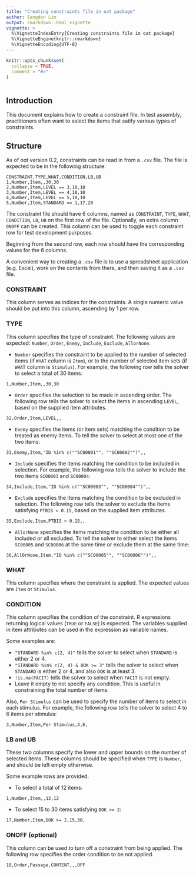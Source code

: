 ```yaml
---
title: "Creating constraints file in oat package"
author: Sangdon Lim
output: rmarkdown::html_vignette
vignette: >
  %\VignetteIndexEntry{Creating constraints file in oat package}
  %\VignetteEngine{knitr::rmarkdown}
  %\VignetteEncoding{UTF-8}
---
```


```r
knitr::opts_chunk$set(
  collapse = TRUE,
  comment = "#>"
)
```

```r
```

## Introduction

This document explains how to create a constraint file. In test assembly, practitioners often want to select the items that satify various types of constraints.

## Structure

As of *oat* version 0.2, constraints can be read in from a `.csv` file. The file is expected to be in the following structure:

```{}
CONSTRAINT,TYPE,WHAT,CONDITION,LB,UB
1,Number,Item,,30,30
2,Number,Item,LEVEL == 3,10,10
3,Number,Item,LEVEL == 4,10,10
4,Number,Item,LEVEL == 5,10,10
5,Number,Item,STANDARD == 1,17,20
```

The constraint file should have 6 columns, named as `CONSTRAINT`, `TYPE`, `WHAT`, `CONDITION`, `LB`, `UB` on the first row of the file. Optionally, an extra column `ONOFF` can be created. This column can be used to toggle each constraint row for test development purposes.

Beginning from the second row, each row should have the corresponding values for the 6 columns.

A convenient way to creating a `.csv` file is to use a spreadsheet application (e.g. Excel), work on the contents from there, and then saving it as a `.csv` file.

### CONSTRAINT

This column serves as indices for the constraints. A single numeric value should be put into this column, ascending by 1 per row.

### TYPE

This column specifies the type of constraint. The following values are expected: `Number`, `Order`, `Enemy`, `Include`, `Exclude`, `AllorNone`.

* `Number` specifies the constraint to be applied to the number of selected items (if `WHAT` column is `Item`), or to the number of selected item sets (if `WHAT` column is `Stimulus`). For example, the following row tells the solver to select a total of 30 items.

```{}
1,Number,Item,,30,30
```

* `Order` specifies the selection to be made in ascending order. The following row tells the solver to select the items in ascending `LEVEL`, based on the supplied item attributes.

```{}
32,Order,Item,LEVEL,,
```

* `Enemy` specifies the items (or item sets) matching the condition to be treated as enemy items. To tell the solver to select at most one of the two items:

```{}
33,Enemy,Item,"ID %in% c(""SC00001"", ""SC00002"")",,
```

* `Include` specifies the items matching the condition to be included in selection. For example, the following row tells the solver to include the two items `SC00003` and `SC00004`:

```{}
34,Include,Item,"ID %in% c(""SC00003"", ""SC00004"")",,
```

* `Exclude` specifies the items matching the condition to be excluded in selection. The following row tells the solver to exclude the items satisfying `PTBIS < 0.15`, based on the supplied item attributes.

```{}
35,Exclude,Item,PTBIS < 0.15,,
```

* `AllorNone` specifies the items matching the condition to be either all included or all excluded. To tell the solver to either select the items `SC00005` and `SC00006` at the same time or exclude them at the same time:

```{}
36,AllOrNone,Item,"ID %in% c(""SC00005"", ""SC00006"")",,
```

### WHAT

This column specifies where the constraint is applied. The expected values are `Item` or `Stimulus`.

### CONDITION

This column specifies the condition of the constraint. R expressions returning logical values (`TRUE` or `FALSE`) is expected. The variables supplied in item attributes can be used in the expression as variable names.

Some examples are:

* `"STANDARD %in% c(2, 4)"` tells the solver to select when `STANDARD` is either 2 or 4.
* `"STANDARD %in% c(2, 4) & DOK >= 3"` tells the solver to select when `STANDARD` is either 2 or 4, and also `DOK` is at least 3.
* `!is.na(FACIT)` tells the solver to select when `FACIT` is not empty.
* Leave it empty to not specify any condition. This is useful in constraining the total number of items.

Also, `Per Stimulus` can be used to specify the number of items to select in each stimulus. For example, the following row tells the solver to select 4 to 6 items per stimulus:

```{}
3,Number,Item,Per Stimulus,4,6,
```

### LB and UB

These two columns specify the lower and upper bounds on the number of selected items. These columns should be specified when `TYPE` is `Number`, and should be left empty otherwise.

Some example rows are provided.

* To select a total of 12 items:

```{}
1,Number,Item,,12,12
```

* To select 15 to 30 items satisfying `DOK >= 2`:

```{}
17,Number,Item,DOK >= 2,15,30,
```

### ONOFF (optional)

This column can be used to turn off a constraint from being applied. The following row specifies the order condition to be not applied.

```{}
18,Order,Passage,CONTENT,,,OFF
```

